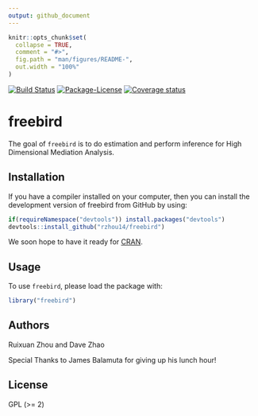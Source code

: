 ```yaml
---
output: github_document
---
```


<!-- README.md is generated from README.Rmd. Please edit that file -->

```r
knitr::opts_chunk$set(
  collapse = TRUE,
  comment = "#>",
  fig.path = "man/figures/README-",
  out.width = "100%"
)
```

[![Build Status](https://travis-ci.org/rzhou14/freebird.svg)](https://travis-ci.org/rzhou14/freebird)
[![Package-License](http://img.shields.io/badge/license-GPL%20(%3E=2)-brightgreen.svg?style=flat)](http://www.gnu.org/licenses/gpl-2.0.html)
<!--
[![CRAN Version Badge](http://www.r-pkg.org/badges/version/freebird)](https://cran.r-project.org/package=freebird)
[![CRAN Status](https://cranchecks.info/badges/worst/freebird)](https://cran.r-project.org/web/checks/check_results_freebird.html)
[![RStudio CRAN Mirror's Monthly Downloads](http://cranlogs.r-pkg.org/badges/freebird?color=brightgreen)](http://www.r-pkg.org/pkg/freebird)
[![RStudio CRAN Mirror's Total Downloads](http://cranlogs.r-pkg.org/badges/grand-total/freebird?color=brightgreen)](http://www.r-pkg.org/pkg/freebird)
-->
[![Coverage status](https://codecov.io/gh/rzhou14/freebird/branch/master/graph/badge.svg)](https://codecov.io/github/rzhou14/freebird?branch=master)


# freebird

The goal of `freebird` is to do estimation and perform inference for High Dimensional Mediation Analysis.

## Installation 

If you have a compiler installed on your computer, then you can install the development version
of freebird from GitHub by using:

```r
if(requireNamespace("devtools")) install.packages("devtools")
devtools::install_github("rzhou14/freebird")
```

We soon hope to have it ready for [CRAN](https://CRAN.R-project.org).

<!--- with:

``` r
install.packages("freebird")
```

-->

## Usage

To use `freebird`, please load the package with:

```r
library("freebird")
```


## Authors

Ruixuan Zhou and Dave Zhao

Special Thanks to James Balamuta for giving up his lunch hour!

## License

GPL (>= 2)
